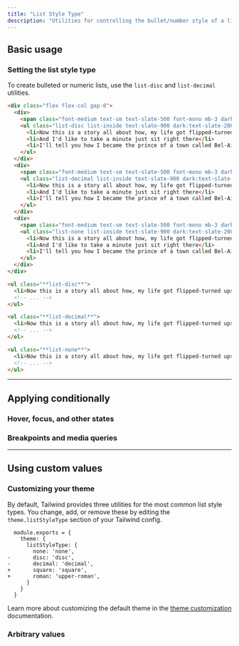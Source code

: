 ```yaml
---
title: "List Style Type"
description: "Utilities for controlling the bullet/number style of a list."
---
```




## Basic usage

### Setting the list style type

To create bulleted or numeric lists, use the `list-disc` and `list-decimal` utilities.

```html {{ example: true }}
<div class="flex flex-col gap-8">
  <div>
    <span class="font-medium text-sm text-slate-500 font-mono mb-3 dark:text-slate-400">list-disc</span>
    <ul class="list-disc list-inside text-slate-900 dark:text-slate-200">
      <li>Now this is a story all about how, my life got flipped-turned upside down</li>
      <li>And I'd like to take a minute just sit right there</li>
      <li>I'll tell you how I became the prince of a town called Bel-Air </li>
    </ul>
  </div>
  <div>
    <span class="font-medium text-sm text-slate-500 font-mono mb-3 dark:text-slate-400">list-decimal</span>
    <ul class="list-decimal list-inside text-slate-900 dark:text-slate-200">
      <li>Now this is a story all about how, my life got flipped-turned upside down</li>
      <li>And I'd like to take a minute just sit right there</li>
      <li>I'll tell you how I became the prince of a town called Bel-Air </li>
    </ul>
  </div>
  <div>
    <span class="font-medium text-sm text-slate-500 font-mono mb-3 dark:text-slate-400">list-none</span>
    <ul class="list-none list-inside text-slate-900 dark:text-slate-200">
      <li>Now this is a story all about how, my life got flipped-turned upside down</li>
      <li>And I'd like to take a minute just sit right there</li>
      <li>I'll tell you how I became the prince of a town called Bel-Air </li>
    </ul>
  </div>
</div>
```

```html
<ul class="**list-disc**">
  <li>Now this is a story all about how, my life got flipped-turned upside down</li>
  <!-- ... -->
</ul>

<ol class="**list-decimal**">
  <li>Now this is a story all about how, my life got flipped-turned upside down</li>
  <!-- ... -->
</ol>

<ul class="**list-none**">
  <li>Now this is a story all about how, my life got flipped-turned upside down</li>
  <!-- ... -->
</ul>
```

---

## <Heading ignore>Applying conditionally</Heading>

### <Heading ignore>Hover, focus, and other states</Heading>

<HoverFocusAndOtherStates defaultClass="list-none" featuredClass="list-disc" element="ul" />

### <Heading ignore>Breakpoints and media queries</Heading>

<BreakpointsAndMediaQueries defaultClass="list-none" featuredClass="list-disc" element="ul" />

---

## Using custom values

### Customizing your theme

By default, Tailwind provides three utilities for the most common list style types. You change, add, or remove these by editing the `theme.listStyleType` section of your Tailwind config.

```diff-js {{ filename: 'tailwind.config.js' }}
  module.exports = {
    theme: {
      listStyleType: {
        none: 'none',
-       disc: 'disc',
-       decimal: 'decimal',
+       square: 'square',
+       roman: 'upper-roman',
      }
    }
  }
```

Learn more about customizing the default theme in the [theme customization](/docs/theme#customizing-the-default-theme) documentation.

### Arbitrary values

<ArbitraryValues property="list-style-type" featuredClass="list-[upper-roman]" element="ul" />
